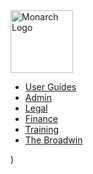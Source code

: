  <aside style={{
    backgroundColor: '#FDFBF7', color: '#3A4A3B',
    minHeight: '100vh', width: '260px',
    borderRight: '1px solid #C49B66',
    padding: '2rem 1rem',
    position: 'fixed', left: 0, top: 0, overflowY: 'auto'
  }}>
    <div style={{ textAlign: 'center', marginBottom: '2rem' }}>
      <img src="/assets/monarch-logo.png" alt="Monarch Logo" width="100" />
    </div>
    <ul style={{ listStyle: 'none', padding: 0 }}>
      <li><a href="/user-guides" style={{ color: '#3A4A3B', textDecoration: 'none' }}>User Guides</a></li>
      <li><a href="/admin-guides" style={{ color: '#3A4A3B', textDecoration: 'none' }}>Admin</a></li>
      <li><a href="/legal-library" style={{ color: '#3A4A3B', textDecoration: 'none' }}>Legal</a></li>
      <li><a href="/finance-ops" style={{ color: '#3A4A3B', textDecoration: 'none' }}>Finance</a></li>
      <li><a href="/training-center" style={{ color: '#3A4A3B', textDecoration: 'none' }}>Training</a></li>
      <li><a href="/property-handbooks/the-broadwin" style={{ color: '#3A4A3B', textDecoration: 'none' }}>The Broadwin</a></li>
    </ul>
  </aside>
)